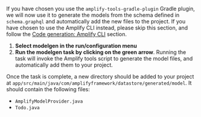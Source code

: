 If you have chosen you use the `amplify-tools-gradle-plugin` Gradle plugin, we will now use it to generate the models from the schema defined in `schema.graphql` and automatically add the new files to the project. If you have chosen to use the Amplify CLI instead, please skip this section, and follow the [Code generation: Amplify CLI](#code-generation-amplify-cli) section.

1. **Select modelgen in the run/configuration menu**
2. **Run the modelgen task by clicking on the green arrow**. Running the task will invoke the Amplify tools script to generate the model files, and automatically add them to your project.

Once the task is complete, a new directory should be added to your project at `app/src/main/java/com/amplifyframework/datastore/generated/model`. It should contain the following files:

  - `AmplifyModelProvider.java`
  - `Todo.java`
